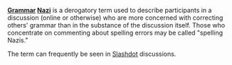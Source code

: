 '''[[Grammar]] [[Nazi]]''' is a derogatory term used to describe participants in a discussion (online or otherwise) who are more concerned with correcting others' grammar than in the substance of the discussion itself.  Those who concentrate on commenting about spelling errors may be called "spelling Nazis."

The term can frequently be seen in [[Slashdot]] discussions.
{{stub}}